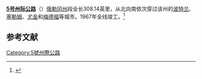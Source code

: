 '''[[5号州际公路|5号州际公路]]'''（{{lang-en|'''Interstate 5, I-5'''}}）[[俄勒冈州|俄勒冈州]]段全长308.14英里，从北向南依次穿过该州的[[波特兰_(俄勒冈州)|波特兰]]、[[塞勒姆_(俄勒冈州)|塞勒姆]]、[[尤金_(俄勒岡州)|尤金]]和[[梅德福_(俄勒冈州)|梅德福]]等城市。1967年全线竣工。<ref name="Motorist-1967">{{cite journal |title=I-5 now completed throughout Oregon |url=http://www.ohs.org/education/oregonhistory/historical_records/dspDocument.cfm?doc_ID=57EF7E7C-FC5C-00EA-3F5E27E603DB73AF |journal=The Oregon Motorist |publisher=[[Oregon_State_Motor_Association|Oregon State Motor Association]] |volume=46 |issue=2 |date=February 1967 |accessdate=April 14, 2013 |archive-date=2014-12-25 |archive-url=https://web.archive.org/web/20141225012452/http://www.ohs.org/education/oregonhistory/historical_records/dspDocument.cfm?doc_ID=57EF7E7C-FC5C-00EA-3F5E27E603DB73AF |dead-url=no }}</ref>

== 参考文献 ==
{{Reflist}}
{{5号州际公路及其辅助线}}

[[Category:5號州際公路|Category:5號州際公路]]